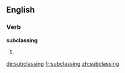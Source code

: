 ==English==

===Verb===
'''subclassing'''

# {{context|computing|lang=en}} {{present participle of|subclass}}

[[de:subclassing]]
[[fr:subclassing]]
[[zh:subclassing]]